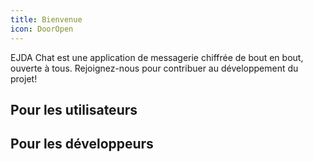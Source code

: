 ```yaml
---
title: Bienvenue
icon: DoorOpen
---
```


EJDA Chat est une application de messagerie chiffrée de bout en bout, ouverte à tous. Rejoignez-nous pour contribuer au développement du projet!

## Pour les utilisateurs

<Card
  title="Documentation Utilisateurs"
  description="Découvrez comment utiliser EJDA Chat et profitez de toutes ses fonctionnalités."
  href="/docs/utilisateurs"
/>

## Pour les développeurs

<Card
  title="Documentation Développeurs"
  description="Consultez la documentation technique pour contribuer au projet EJDA Chat."
  href="/docs/developpeurs"
/>